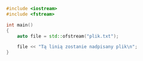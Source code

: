 ```cpp
#include <iostream>
#include <fstream>

int main()
{
	auto file = std::ofstream("plik.txt");

	file << "Tą linią zostanie nadpisany plik\n";
}
```